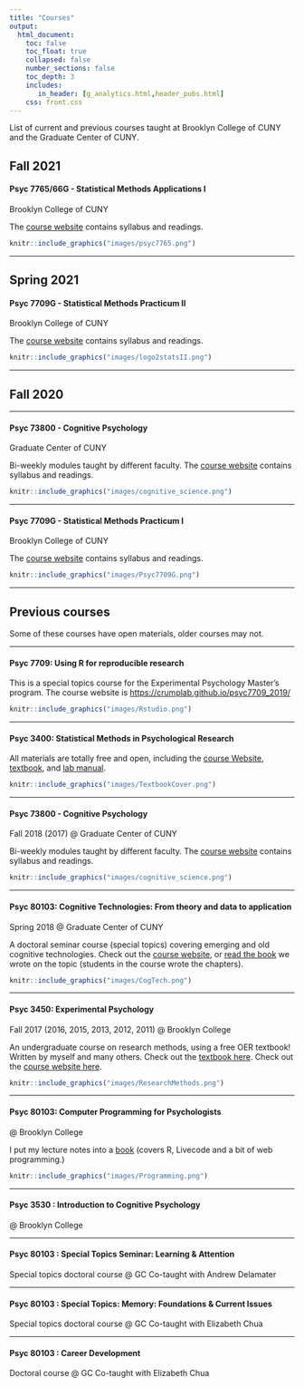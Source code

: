 ```yaml
---
title: "Courses"
output: 
  html_document:
    toc: false
    toc_float: true
    collapsed: false
    number_sections: false
    toc_depth: 3
    includes:
       in_header: [g_analytics.html,header_pubs.html]
    css: front.css
---
```


List of current and previous courses taught at Brooklyn College of CUNY and the Graduate Center of CUNY. 

## Fall 2021

<div class="row">
<div class="col-sm-6">

#### Psyc 7765/66G - Statistical Methods Applications I

Brooklyn College of CUNY

The [course website](https://crumplab.github.io/rstatsmethods/) contains syllabus and readings.

</div>
<div class="col-sm-6">

<a href="https://crumplab.github.io/rstatsmethods/">
```r
knitr::include_graphics("images/psyc7765.png")
```
</a>

</div>
</div>


---

## Spring 2021

<div class="row">
<div class="col-sm-6">

#### Psyc 7709G - Statistical Methods Practicum II

Brooklyn College of CUNY

The [course website](https://crumplab.github.io/psyc7709Lab/) contains syllabus and readings.

</div>
<div class="col-sm-6">

<a href="https://crumplab.github.io/psyc7709Lab/">
```r
knitr::include_graphics("images/logo2statsII.png")
```
</a>

</div>
</div>


---

## Fall 2020

---

<div class="row">
<div class="col-sm-6">

#### Psyc 73800 - Cognitive Psychology

Graduate Center of CUNY

Bi-weekly modules taught by different faculty. The [course website](https://crumplab.github.io/psyc73800/) contains syllabus and readings.

</div>
<div class="col-sm-6">

<a href="https://crumplab.github.io/psyc73800/">
```r
knitr::include_graphics("images/cognitive_science.png")
```
</a>

</div>
</div>

-----

<div class="row">
<div class="col-sm-6">

#### Psyc 7709G - Statistical Methods Practicum I

Brooklyn College of CUNY

The [course website](https://crumplab.github.io/psyc7709Lab/) contains syllabus and readings.

</div>
<div class="col-sm-6">

<a href="https://crumplab.github.io/psyc7709Lab/">
```r
knitr::include_graphics("images/Psyc7709G.png")
```
</a>

</div>
</div>


-----

## Previous courses

Some of these courses have open materials, older courses may not.


----

<div class="row">
<div class="col-sm-6">

#### Psyc 7709: Using R for reproducible research

This is a special topics course for the Experimental Psychology Master's program. The course website is <https://crumplab.github.io/psyc7709_2019/>

</div>
<div class="col-sm-6">

<a href="https://crumplab.github.io/psyc7709_2019/">
```r
knitr::include_graphics("images/Rstudio.png")
```
</a>

</div>
</div>

-----

<div class="row">
<div class="col-sm-6">

#### Psyc 3400: Statistical Methods in Psychological Research

All materials are totally free and open, including the [course Website](https://crumplab.github.io/psyc3400/),  [textbook](https://crumplab.github.io/statistics/), and [lab manual](https://crumplab.github.io/statisticsLab/).

</div>
<div class="col-sm-6">

<a href="https://crumplab.github.io/psyc3400/">
```r
knitr::include_graphics("images/TextbookCover.png")
```
</a>

</div>
</div>

-----

<div class="row">
<div class="col-sm-6">

#### Psyc 73800 - Cognitive Psychology

Fall 2018 (2017) @ Graduate Center of CUNY

Bi-weekly modules taught by different faculty. The [course website](https://crumplab.github.io/psyc73800/) contains syllabus and readings.

</div>
<div class="col-sm-6">

<a href="https://crumplab.github.io/psyc73800/">
```r
knitr::include_graphics("images/cognitive_science.png")
```
</a>

</div>
</div>

-----


<div class="row">
<div class="col-sm-6">

#### Psyc 80103: Cognitive Technologies: From theory and data to application

Spring 2018 @ Graduate Center of CUNY

A doctoral seminar course (special topics) covering emerging and old cognitive technologies. Check out the [course website](https://crumplab.github.io/cognitivetechnologies), or [read the book](https://crumplab.github.io/cognitivetechnologies/book/) we wrote on the topic (students in the course wrote the chapters).


</div>
<div class="col-sm-6">

<a href="https://crumplab.github.io/cognitivetechnologies/book/">
```r
knitr::include_graphics("images/CogTech.png")
```
</a>

</div>
</div>

----------------

<div class="row">
<div class="col-sm-6">

#### Psyc 3450: Experimental Psychology

Fall 2017 (2016, 2015, 2013, 2012, 2011) @ Brooklyn College

An undergraduate course on research methods, using a free OER textbook! Written by myself and many others. Check out the [textbook here](https://crumplab.github.io/ResearchMethods/). Check out the [course website here](https://crumplab.github.io/psyc3450/).


</div>

<div class="col-sm-6">

<a href="https://crumplab.github.io/ResearchMethods/">
```r
knitr::include_graphics("images/ResearchMethods.png")
```
</a>
</div>
</div>


-------------------

<div class="row">
<div class="col-sm-6">


#### Psyc 80103: Computer Programming for Psychologists

@ Brooklyn College

I put my lecture notes into a [book](https://crumplab.github.io/programmingforpsych/) (covers R, Livecode and a bit of web programming.)

</div>

<div class="col-sm-6">

<a href="https://crumplab.github.io/programmingforpsych/">
```r
knitr::include_graphics("images/Programming.png")
```
</a>
</div>
</div>

-----

#### Psyc 3530 : Introduction to Cognitive Psychology

@ Brooklyn College

---------

#### Psyc 80103 : Special Topics Seminar: Learning & Attention

Special topics doctoral course @ GC 
Co-taught with Andrew Delamater

------------

#### Psyc 80103 : Special Topics: Memory: Foundations & Current Issues

Special topics doctoral course @ GC 
Co-taught with Elizabeth Chua

--------------


#### Psyc 80103 : Career Development

Doctoral course @ GC 
Co-taught with Elizabeth Chua




